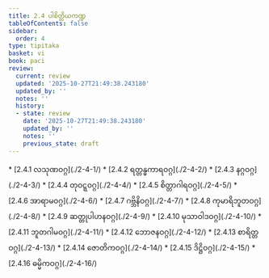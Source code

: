 ```yaml
---
title: 2.4 ပါစိတ္တိယကဏ္ဍ
tableOfContents: false
sidebar:
  order: 4
type: tipitaka
basket: vi
book: paci
review:
  current: review
  updated: '2025-10-27T21:49:38.243180'
  updated_by: ''
  notes: ''
  history:
  - state: review
    date: '2025-10-27T21:49:38.243180'
    updated_by: ''
    notes: ''
    previous_state: draft
---
```



<ReviewStatus review={frontmatter.review} showDetails={true} />

<HypothesisAnnotation frontmatter={frontmatter} />

<DynamicBreadcrumb />



<TableOfContents book="paci" section="2.4">
* [2.4.1 လသုဏဝဂ္ဂ](./2-4-1/)
* [2.4.2 ရတ္တန္ဓကာရဝဂ္ဂ](./2-4-2/)
* [2.4.3 နဂ္ဂဝဂ္ဂ](./2-4-3/)
* [2.4.4 တုဝဋ္ဋဝဂ္ဂ](./2-4-4/)
* [2.4.5 စိတ္တာဂါရဝဂ္ဂ](./2-4-5/)
* [2.4.6 အာရာမဝဂ္ဂ](./2-4-6/)
* [2.4.7 ဂဗ္ဘိနိဝဂ္ဂ](./2-4-7/)
* [2.4.8 ကုမာရိဘူတဝဂ္ဂ](./2-4-8/)
* [2.4.9 ဆတ္တုပါဟနဝဂ္ဂ](./2-4-9/)
* [2.4.10 မုသာဝါဒဝဂ္ဂ](./2-4-10/)
* [2.4.11 ဘူတဂါမဝဂ္ဂ](./2-4-11/)
* [2.4.12 ဘောဇနဝဂ္ဂ](./2-4-12/)
* [2.4.13 စာရိတ္တဝဂ္ဂ](./2-4-13/)
* [2.4.14 ဇောတိကဝဂ္ဂ](./2-4-14/)
* [2.4.15 ဒိဋ္ဌိဝဂ္ဂ](./2-4-15/)
* [2.4.16 ဓမ္မိကဝဂ္ဂ](./2-4-16/)
</TableOfContents>